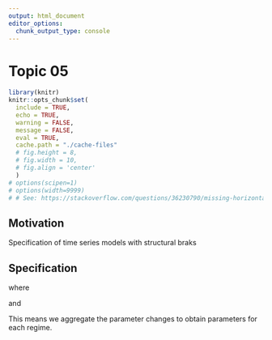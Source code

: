 ```yaml
---
output: html_document
editor_options: 
  chunk_output_type: console
---
```


# Topic 05

```r

library(knitr)
knitr::opts_chunk$set(
  include = TRUE,
  echo = TRUE,
  warning = FALSE,
  message = FALSE,
  eval = TRUE,
  cache.path = "./cache-files"
  # fig.height = 8,
  # fig.width = 10,
  # fig.align = 'center'
  )
# options(scipen=1)
# options(width=9999)
# # See: https://stackoverflow.com/questions/36230790/missing-horizontal-scroll-bar-in-r-markdown-html-code-chunks-and-output

```

<!-- <link rel="stylesheet" type="text/css" href="style.css"> -->

## Motivation

Specification of time series models with structural braks

## Specification

\begin{align}
R_{0t} = \alpha \tilde{\beta}' \begin{pmatrix}
R_{1t}^{(0)} \\
\vdots \\
R_{1t}^{(\hat{m})}
\end{pmatrix} + e_t,
\end{align}

where

\begin{align}
\tilde{\beta}' = (\beta_0', \dots, \beta_{\hat{m}}')'
\end{align}

and

\begin{align}
R_{1t}^{(j)} = R_{1t} \mathds{1}_{\{\hat{t}_j < t \leq \hat{t}_{j+1} \}} \;\;\; \text{for} \;\;\; 0 \leq j \leq \hat{m}
\end{align}

This means we aggregate the parameter changes to obtain parameters for each regime.




<script src="script.js"></script>
